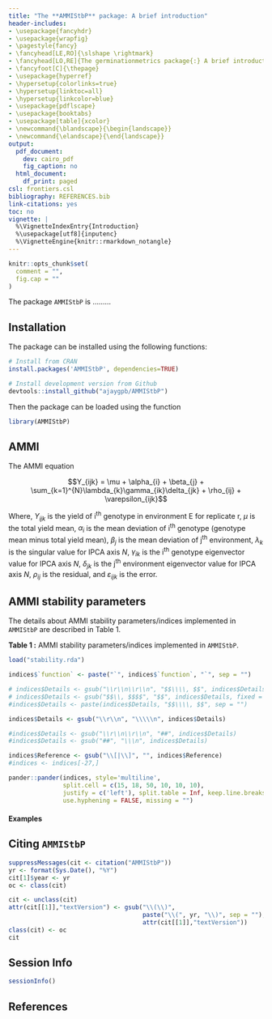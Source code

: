 ```yaml
---
title: "The **AMMIStbP** package: A brief introduction"
header-includes:
- \usepackage{fancyhdr}
- \usepackage{wrapfig}
- \pagestyle{fancy}
- \fancyhead[LE,RO]{\slshape \rightmark}
- \fancyhead[LO,RE]{The germinationmetrics package{:} A brief introduction}
- \fancyfoot[C]{\thepage}
- \usepackage{hyperref}
- \hypersetup{colorlinks=true}
- \hypersetup{linktoc=all}
- \hypersetup{linkcolor=blue}
- \usepackage{pdflscape}
- \usepackage{booktabs}
- \usepackage[table]{xcolor}
- \newcommand{\blandscape}{\begin{landscape}}
- \newcommand{\elandscape}{\end{landscape}}
output:
  pdf_document:
    dev: cairo_pdf
    fig_caption: no
  html_document:
    df_print: paged
csl: frontiers.csl
bibliography: REFERENCES.bib
link-citations: yes
toc: no
vignette: |
  %\VignetteIndexEntry{Introduction}
  %\usepackage[utf8]{inputenc}
  %\VignetteEngine{knitr::rmarkdown_notangle}
---
```


\begin{center}
 {\it Ajay B. C., J. Aravind^2^ and R. Abdul Fiyaz}
\end{center}

\begin{center}
 1. RRS, ICAR-Directorate of Groundnut Research, Anantapur 
 2. ICAR-National Bureau of Plant Genetic Resources, New Delhi
 3. ICAR-Indian Institute of Rice Research, Hyderabad
\end{center}

\begin{center}
`r Sys.Date()`
\end{center}

\begin{center}
\vspace{6pt}
\hrule
\end{center}

```r
knitr::opts_chunk$set(
  comment = "",
  fig.cap = ""
)
```

\tableofcontents



The package `AMMIStbP` is .........

## Installation
The package can be installed using the following functions:

```r
# Install from CRAN
install.packages('AMMIStbP', dependencies=TRUE)

# Install development version from Github
devtools::install_github("ajaygpb/AMMIStbP")

```

Then the package can be loaded using the function
```r
library(AMMIStbP)
```

## AMMI

The AMMI equation

$$Y_{ijk} = \mu + \alpha_{i} + \beta_{j} + \sum_{k=1}^{N}\lambda_{k}\gamma_{ik}\delta_{jk} + \rho_{ij} + \varepsilon_{ijk}$$

Where, $Y_{ijk}$ is the yield of i^th^ genotype in environment E for replicate r, $\mu$ is the total yield mean, $\alpha_{i}$ is the mean deviation of i^th^ genotype (genotype mean minus total yield mean), $\beta_{j}$ is the mean deviation of j^th^ environment, $\lambda_{k}$ is the singular value for IPCA axis $N$, $\gamma_{ik}$ is the i^th^ genotype eigenvector value for IPCA axis $N$, $\delta_{jk}$ is the  j^th^ environment eigenvector value for IPCA axis $N$, $\rho_{ij}$ is the residual, and $\varepsilon_{ijk}$ is the error.

## AMMI stability parameters

The details about AMMI stability parameters/indices implemented in `AMMIStbP` are described in Table 1.

\newpage
\blandscape

\rowcolors{2}{gray!25}{white}
\renewcommand{\arraystretch}{1.3}

**Table 1 :** AMMI stability parameters/indices implemented in `AMMIStbP`.
\footnotesize
```r
load("stability.rda")

indices$`function` <- paste("`", indices$`function`, "`", sep = "")

# indices$Details <- gsub("\\r\\n\\r\\n", "$$\\\\, $$", indices$Details)
# indices$Details <- gsub("$$\\, $$$$", "$$", indices$Details, fixed = TRUE)
#indices$Details <- paste(indices$Details, "$$\\\\, $$", sep = "")

indices$Details <- gsub("\\r\\n", "\\\\\n", indices$Details)

#indices$Details <- gsub("\\r\\n\\r\\n", "##", indices$Details)
#indices$Details <- gsub("##", "\\\n", indices$Details)

indices$Reference <- gsub("\\[|\\]", "", indices$Reference)
#indices <- indices[-27,]

```


```r
pander::pander(indices, style='multiline',
               split.cell = c(15, 18, 50, 10, 10, 10),
               justify = c('left'), split.table = Inf, keep.line.breaks = TRUE,
               use.hyphening = FALSE, missing = "")
```

\elandscape

\newpage

#### Examples

## Citing `AMMIStbP`

```r
suppressMessages(cit <- citation("AMMIStbP"))
yr <- format(Sys.Date(), "%Y")
cit[1]$year <- yr
oc <- class(cit)

cit <- unclass(cit)
attr(cit[[1]],"textVersion") <- gsub("\\(\\)",
                                     paste("\\(", yr, "\\)", sep = ""),
                                     attr(cit[[1]],"textVersion"))
class(cit) <- oc
cit
```

## Session Info

```r
sessionInfo()
```

## References
